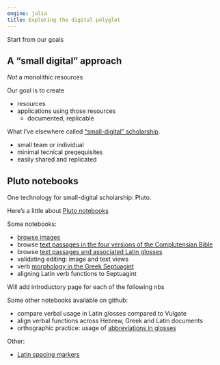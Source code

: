 ```yaml
---
engine: julia
title: Exploring the digital polyglot
---
```


Start from our goals

## A "small digital" approach

*Not* a monolithic resources

Our goal is to create  

- resources
- applications using those resources
   - documented, replicable

What I've elsewhere called ["small-digital" scholarship](https://neelsmith.quarto.pub/posts/2024-10-28-small-digital/index.html).

- small team or individual
- minimal tecnical preqequisites
- easily shared and replicated


## Pluto notebooks

One technology for small-digital scholarship: Pluto.

Here's a little about [Pluto notebooks](./pluto/)


Some notebooks:

- [browse images](./imagebrowsing/)
- browse [text passages in the four versions of the Complutensian Bible](./alignedpassages/)
- browse [text passages and associated Latin glosses](./aligned-with-glosses/)
- validating editing: image and text views
- verb [morphology in the Greek Septuagint](./greek-verbs/)
- aligning Latin verb functions to Septuagint

:::{.callout-warning title="Work in progress"}
Will add introductory page for each of the following nbs
:::

Some other notebooks available on github:



- compare verbal usage in Latin glosses compared to Vulgate
- align verbal functions across Hebrew, Greek and Latin documents
- orthographic practice: usage of [abbreviations in glosses](./abbreviations/)

Other:

- [Latin spacing markers](./spacing-markers/)
